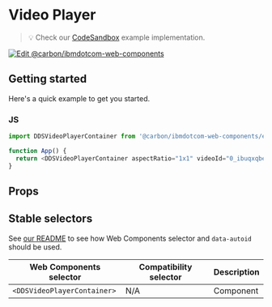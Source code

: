 
# Video Player

> 💡 Check our
> [CodeSandbox](https://githubbox.com/carbon-design-system/carbon-for-ibm-dotcom/tree/v1/packages/web-components/examples/codesandbox/components-react/video-player)
> example implementation.

[![Edit @carbon/ibmdotcom-web-components](https://codesandbox.io/static/img/play-codesandbox.svg)](https://githubbox.com/carbon-design-system/carbon-for-ibm-dotcom/tree/v1/packages/web-components/examples/codesandbox/components-react/video-player)

## Getting started

Here's a quick example to get you started.

### JS

```javascript
import DDSVideoPlayerContainer from '@carbon/ibmdotcom-web-components/es/components-react/video-player/video-player-container';

function App() {
  return <DDSVideoPlayerContainer aspectRatio="1x1" videoId="0_ibuqxqbe" />;
}
```

## Props

<Props of={PropTypesRef} />

## Stable selectors

See [our README](https://github.com/carbon-design-system/carbon-for-ibm-dotcom/tree/v1/packages/web-components#stable-selectors-for-analytics-and-integratione2e-testing-in-web-components) to see how Web Components selector and `data-autoid` should be used.

| Web Components selector     | Compatibility selector | Description |
| --------------------------- | ---------------------- | ----------- |
| `<DDSVideoPlayerContainer>` | N/A                    | Component   |

<Description markdown={contributing} />

